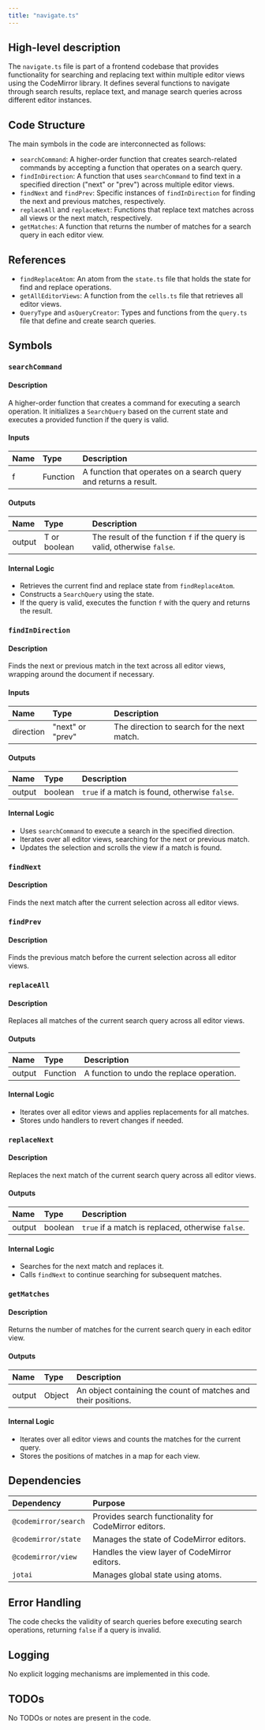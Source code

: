 ```yaml
---
title: "navigate.ts"
---
```


## High-level description

The `navigate.ts` file is part of a frontend codebase that provides functionality for searching and replacing text within multiple editor views using the CodeMirror library. It defines several functions to navigate through search results, replace text, and manage search queries across different editor instances.

## Code Structure

The main symbols in the code are interconnected as follows:
- `searchCommand`: A higher-order function that creates search-related commands by accepting a function that operates on a search query.
- `findInDirection`: A function that uses `searchCommand` to find text in a specified direction ("next" or "prev") across multiple editor views.
- `findNext` and `findPrev`: Specific instances of `findInDirection` for finding the next and previous matches, respectively.
- `replaceAll` and `replaceNext`: Functions that replace text matches across all views or the next match, respectively.
- `getMatches`: A function that returns the number of matches for a search query in each editor view.

## References

- `findReplaceAtom`: An atom from the `state.ts` file that holds the state for find and replace operations.
- `getAllEditorViews`: A function from the `cells.ts` file that retrieves all editor views.
- `QueryType` and `asQueryCreator`: Types and functions from the `query.ts` file that define and create search queries.

## Symbols

### `searchCommand`
#### Description
A higher-order function that creates a command for executing a search operation. It initializes a `SearchQuery` based on the current state and executes a provided function if the query is valid.

#### Inputs
| Name | Type | Description |
|:-----|:-----|:------------|
| f | Function | A function that operates on a search query and returns a result. |

#### Outputs
| Name | Type | Description |
|:-----|:-----|:------------|
| output | T or boolean | The result of the function `f` if the query is valid, otherwise `false`. |

#### Internal Logic
- Retrieves the current find and replace state from `findReplaceAtom`.
- Constructs a `SearchQuery` using the state.
- If the query is valid, executes the function `f` with the query and returns the result.

### `findInDirection`
#### Description
Finds the next or previous match in the text across all editor views, wrapping around the document if necessary.

#### Inputs
| Name | Type | Description |
|:-----|:-----|:------------|
| direction | "next" or "prev" | The direction to search for the next match. |

#### Outputs
| Name | Type | Description |
|:-----|:-----|:------------|
| output | boolean | `true` if a match is found, otherwise `false`. |

#### Internal Logic
- Uses `searchCommand` to execute a search in the specified direction.
- Iterates over all editor views, searching for the next or previous match.
- Updates the selection and scrolls the view if a match is found.

### `findNext`
#### Description
Finds the next match after the current selection across all editor views.

### `findPrev`
#### Description
Finds the previous match before the current selection across all editor views.

### `replaceAll`
#### Description
Replaces all matches of the current search query across all editor views.

#### Outputs
| Name | Type | Description |
|:-----|:-----|:------------|
| output | Function | A function to undo the replace operation. |

#### Internal Logic
- Iterates over all editor views and applies replacements for all matches.
- Stores undo handlers to revert changes if needed.

### `replaceNext`
#### Description
Replaces the next match of the current search query across all editor views.

#### Outputs
| Name | Type | Description |
|:-----|:-----|:------------|
| output | boolean | `true` if a match is replaced, otherwise `false`. |

#### Internal Logic
- Searches for the next match and replaces it.
- Calls `findNext` to continue searching for subsequent matches.

### `getMatches`
#### Description
Returns the number of matches for the current search query in each editor view.

#### Outputs
| Name | Type | Description |
|:-----|:-----|:------------|
| output | Object | An object containing the count of matches and their positions. |

#### Internal Logic
- Iterates over all editor views and counts the matches for the current query.
- Stores the positions of matches in a map for each view.

## Dependencies

| Dependency | Purpose |
|:-----------|:--------|
| `@codemirror/search` | Provides search functionality for CodeMirror editors. |
| `@codemirror/state` | Manages the state of CodeMirror editors. |
| `@codemirror/view` | Handles the view layer of CodeMirror editors. |
| `jotai` | Manages global state using atoms. |

## Error Handling

The code checks the validity of search queries before executing search operations, returning `false` if a query is invalid.

## Logging

No explicit logging mechanisms are implemented in this code.

## TODOs

No TODOs or notes are present in the code.